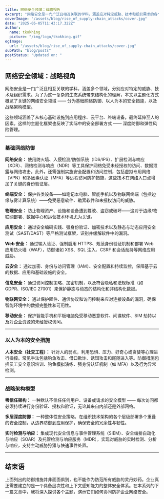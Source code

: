```yaml
---
title: 网络安全领域：战略视角
excerpt: "网络安全是一门广泛且相互关联的学科，涵盖应对特定威胁、技术和组织需求的各个领域。为了简化其复杂性，我提供了一个主题概述，以便于理解。"
coverImage: "/assets/blog/rise_of_supply-chain_attacks/cover.jpg"
date: "2025-05-05T11:43:17.322Z"
author:
  name: tkokhing
  picture: "/img/logo/tkokhing.gif"
ogImage:
  url: "/assets/blog/rise_of_supply-chain_attacks/cover.jpg"
subPath: "blog/posts"
postStatus: "Updated on: "
---
```


## **网络安全领域：战略视角**

网络安全是一门广泛且相互关联的学科，涵盖多个领域，分别应对特定的威胁、技术及组织需求。为了为这一复杂的生态系统带来结构化的理解，本文以主题化方式概览了关键的网络安全领域 —— 分为基础网络防御、以人为本的安全措施，以及战略架构模型。

这些领域涵盖了从核心基础设施到应用程序、云平台、终端设备，最终延伸至人的因素。这样的主题化框架也反映了实际中的安全部署方式 —— 深度防御和弹性风险管理。

---

### **基础网络防御**

**网络安全：**
使用防火墙、入侵检测/防御系统（IDS/IPS）、扩展检测与响应（XDR）、网络检测与响应（NDR）等工具保护网络免受未经授权的访问、数据泄露与网络攻击。此外，还需强制实施安全配置和访问控制，包括虚拟专用网络（VPN）和多因素认证（MFA）等远程访问防护措施，这些技术在网络入口点增加了关键的身份验证层。

**终端安全：**
保护各类设备——如笔记本电脑、智能手机以及物联网终端（包括边缘与雾计算系统）——免受恶意软件、勒索软件和未授权访问的威胁。

**物理安全：**
防止物理资产、设施和设备遭到篡改、盗窃或破坏——这对于边缘/物联网部署、数据中心和运营技术环境尤为关键。

**应用安全：**
通过安全编码实践、强身份验证、加密技术以及静态与动态应用安全测试（SAST/DAST）等严格测试框架，识别并缓解软件中的漏洞。

**Web 安全：**
通过输入验证、强制启用 HTTPS、规范身份验证机制和部署 Web 应用防火墙（WAF），防御诸如 XSS、SQL 注入、CSRF 和会话劫持等网络应用威胁。

**云安全：**
通过加密、身份与访问管理（IAM）、安全配置和持续监控，保障基于云的数据、应用和基础设施的安全。

**信息安全：**
通过访问控制策略、加密机制，以及符合隐私和法规标准（如 GDPR、ISO/IEC 27001）来保护静态与动态的结构化和非结构化数据。

**物联网安全：**
通过保护固件、通信协议和访问控制来应对连接设备的漏洞，确保智能环境中的数据完整性和可用性。

**移动安全：**
保护智能手机和平板电脑免受移动恶意软件、间谍软件、SIM 劫持以及对企业资源的未经授权访问。

---

### **以人为本的安全措施**

**人本安全（社交工程）：**
针对人的弱点，利用恐惧、压力、好奇心或贪婪等心理进行操控。常见手法包括钓鱼攻击、借口欺诈、诱饵攻击和尾随进入等。防御措施包括员工安全意识培训、钓鱼模拟演练、强身份认证机制（如 MFA）以及行为异常检测。

---

### **战略架构模型**

**零信任架构：**
一种默认不信任任何用户、设备或请求的安全模型 —— 每次访问都必须持续进行身份验证、授权和验证，无论其来自内部还是外部网络。

**多层深度防御：**
一种整体性安全策略，在组织技术架构的各个层级部署多个重叠的安全控制，从边界防御到应用保护，确保安全的冗余性与韧性。

**实时检测与响应：**
集成现代安全信息与事件管理系统（SIEM）、安全编排自动化与响应（SOAR）及托管检测与响应服务（MDR），实现对威胁的实时检测、分析与响应，支持主动威胁狩猎与快速事件处置。

---

## **结束语**

上面列出的防御措施并非面面俱到，也不能作为防范所有威胁的灵丹妙药。企业真正需要建立的是一个具备层次性和上下文感知能力的整体安全体系。在本系列的下一篇文章中，我将深入探讨各个主题，演示它们如何协同防护企业网络安全。